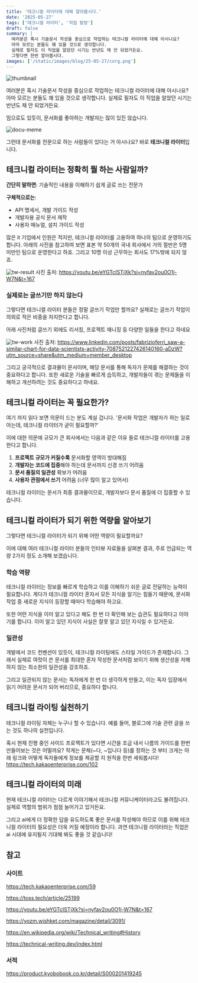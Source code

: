 ```yaml
---
title: '테크니컬 라이터에 대해 알아봅시다.'
date: '2025-05-27'
tags: ['테크니컬 라이터', '직업 탐방']
draft: false
summary: |
  여러분은 혹시 기술문서 작성을 중심으로 작업하는 테크니컬 라이터에 대해 아시나요?
  아마 모르는 분들도 꽤 있을 것으로 생각합니다.
  실제로 필자도 이 직업을 알았던 시기는 반년도 채 안 되었거든요.
  그렇다면 한번 알아봅시다.
images: ['/static/images/blog/25-05-27/corg.png']
---
```


![thumbnail](/static/images/blog/25-05-27/corg.png)

여러분은 혹시 기술문서 작성을 중심으로 작업하는 테크니컬 라이터에 대해 아시나요?
아마 모르는 분들도 꽤 있을 것으로 생각합니다.
실제로 필자도 이 직업을 알았던 시기는 반년도 채 안 되었거든요.

밈으로도 있듯이, 문서화를 좋아하는 개발자는 많이 있진 않습니다.

![docu-meme](/static/images/blog/25-05-27/docu-meme.png)

그런데 문서화를 전문으로 하는 사람들이 있다는 거 아시나요? 바로 **테크니컬 라이터**입니다.

## 테크니컬 라이터는 정확히 뭘 하는 사람일까?

**간단히 말하면**:
기술적인 내용을 이해하기 쉽게 글로 쓰는 전문가

**구체적으로는**:

- API 명세서, 개발 가이드 작성
- 개발자용 공식 문서 제작
- 사용자 매뉴얼, 설치 가이드 작성

많은 it 기업에서 인원은 적지만, 테크니컬 라이터를 고용하여 하나의 팀으로 운영하기도 합니다.
아래의 사진을 참고하여 보면
표본 약 50개의 국내 회사에서 거의 절반은 5명 미만인 팀으로 운영한다고 하죠.
그리고 10명 이상 근무하는 회사도 17%밖에 되지 않죠.

![tw-result](/static/images/blog/25-05-27/tw-result.png)
사진 출처: https://youtu.be/eYGTcISTjXk?si=nyfav2ou0O1j-W7N&t=167

### 실제로는 글쓰기만 하지 않는다

그렇다면 테크니컬 라이터 분들은 정말 글쓰기 작업만 할까요?
실제로는 글쓰기 작업이 의외로 적은 비중을 차지한다고 합니다.

아래 사진처럼 글쓰기 외에도 리서칭, 프로젝트 매니징 등 다양한 일들을 한다고 하네요

![tw-work](/static/images/blog/25-05-27/tw-work.png)
사진 출처: https://www.linkedin.com/posts/fabrizioferri_saw-a-similar-chart-for-data-scientists-activity-7087521227426140160-aDzW?utm_source=share&utm_medium=member_desktop

그리고 궁극적으로 결과물이 문서이며,
해당 문서를 통해 독자가 문제를 해결하는 것이 중요하다고 합니다.
또한 새로운 기술을 빠르게 습득하고,
개발자들이 겪는 문제들을 이해하고 개선하려는 것도 중요하다고 하네요.

## 테크니컬 라이터는 꼭 필요한가?

여기 까지 읽다 보면 의문이 드는 분도 계실 겁니다.
'문서화 작업은 개발자가 하는 일로 아는데, 테크니컬 라이터가 굳이 필요할까?'

이에 대한 의문에 규모가 큰 회사에서는 다음과 같은 이유 들로 테크니컬 라이터를 고용한다고 합니다.

1. **프로젝트 규모가 커질수록** 문서화할 영역이 방대해짐
2. **개발자는 코드에 집중**해야 하는데 문서까지 신경 쓰기 어려움
3. **문서 품질의 일관성** 확보가 어려움
4. **사용자 관점에서 쓰기** 어려움 (너무 많이 알고 있어서)

테크니컬 라이터는 문서가 최종 결과물이므로, 개발자보다 문서 품질에 더 집중할 수 있습니다.

## 테크니컬 라이터가 되기 위한 역량을 알아보기

그렇다면 테크니컬 라이터가 되기 위해 어떤 역량이 필요할까요?

이에 대해 여러 테크니컬 라이터 분들의 인터뷰 자료들을 살펴본 결과,
주로 언급되는 역량 2가지 정도 소개해 보겠습니다.

### 학습 역량

테크니컬 라이터는 정보를 빠르게 학습하고 이를 이해하기 쉬운 글로 전달하는 능력이 필요합니다.
게다가 테크니컬 라이터 혼자서 모든 지식을 알기는 힘들기 때문에, 문서화 작업 중 새로운 지식이 등장할 때마다 학습해야 하고요.

또한 어떤 지식을 이미 알고 있다고 해도 한 번 더 확인해 보는 습관도 필요하다고 이야기를 합니다.
이미 알고 있던 지식이 사실은 잘못 알고 있던 지식일 수 있거든요.

### 일관성

개발에서 코드 컨벤션이 있듯이, 테크니컬 라이팅에도 스타일 가이드가 존재합니다.
그래서 실제로 여럿이 쓴 문서를 최대한 혼자 작성한 문서처럼 보이기 위해 생산성을 저해하지 않는 최소한의 일관성을 강조하죠.

그리고 일관되지 않는 문서는 독자에게 한 번 더 생각하게 만들고, 이는 독자 입장에서 읽기 어려운 문서가 되어 버리므로, 중요하다 합니다.

## 테크니컬 라이팅 실천하기

테크니컬 라이팅 자체는 누구나 할 수 있습니다. 예를 들어, 블로그에 기술 관련 글을 쓰는 것도 하나의 실천입니다.

혹시 현재 진행 중인 사이드 프로젝트가 있다면 시간을 조금 내서 나름의 가이드를 한번 만들어보는 것은 어떨까요?
작게는 문체(~다, ~입니다 등)를 정하는 것 부터 크게는 아래 링크와 어떻게 독자들에게 정보를 제공할 지 원칙을 한번 세워봅시다!
https://tech.kakaoenterprise.com/102

## 테크니컬 라이터의 미래

현재 테크니컬 라이터는 다르게 이야기해서 테크니컬 커뮤니케이터라고도 불려집니다.
실제로 역할의 범위가 점점 늘어가고 있거든요.

그리고 ai에게 더 정확한 답을 유도하도록 좋은 문서를 작성해야 하므로 이를 위해 테크니컬 라이터의 필요성은 더욱 커질 예정이라 합니다.
과연 테크니컬 라이터라는 직업은 ai 시대에 유지될지 기대해 봐도 좋을 것 같습니다!

## 참고

### 사이트

https://tech.kakaoenterprise.com/59

https://toss.tech/article/25199

https://youtu.be/eYGTcISTjXk?si=nyfav2ou0O1j-W7N&t=167

https://yozm.wishket.com/magazine/detail/3091/

https://en.wikipedia.org/wiki/Technical_writing#History

https://technical-writing.dev/index.html

### 서적

https://product.kyobobook.co.kr/detail/S000201419245
